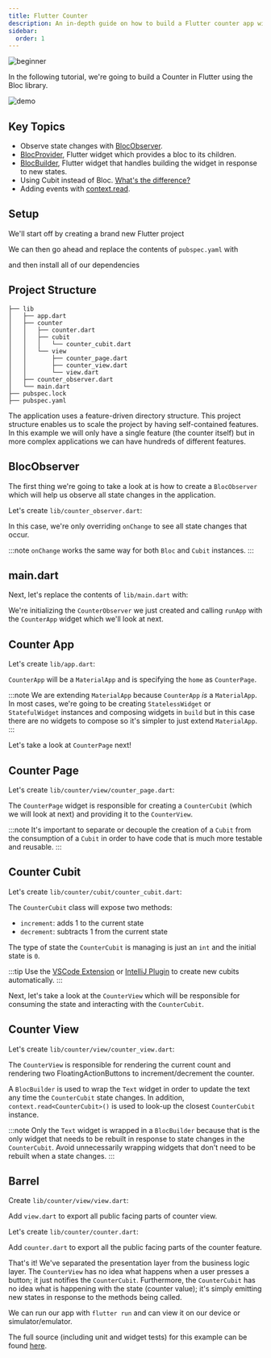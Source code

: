 ```yaml
---
title: Flutter Counter
description: An in-depth guide on how to build a Flutter counter app with bloc.
sidebar:
  order: 1
---
```



![beginner](https://img.shields.io/badge/level-beginner-green.svg)

In the following tutorial, we're going to build a Counter in Flutter using the
Bloc library.

![demo](~/assets/tutorials/flutter-counter.gif)

## Key Topics

- Observe state changes with [BlocObserver](/bloc-concepts#blocobserver).
- [BlocProvider](/flutter-bloc-concepts#blocprovider), Flutter widget which
  provides a bloc to its children.
- [BlocBuilder](/flutter-bloc-concepts#blocbuilder), Flutter widget that handles
  building the widget in response to new states.
- Using Cubit instead of Bloc.
  [What's the difference?](/bloc-concepts#cubit-vs-bloc)
- Adding events with [context.read](/flutter-bloc-concepts#contextread).

## Setup

We'll start off by creating a brand new Flutter project

<FlutterCreateSnippet />

We can then go ahead and replace the contents of `pubspec.yaml` with

<RemoteCode
	url="https://raw.githubusercontent.com/felangel/bloc/master/examples/flutter_counter/pubspec.yaml"
	title="pubspec.yaml"
/>

and then install all of our dependencies

<FlutterPubGetSnippet />

## Project Structure

```
├── lib
│   ├── app.dart
│   ├── counter
│   │   ├── counter.dart
│   │   ├── cubit
│   │   │   └── counter_cubit.dart
│   │   └── view
│   │       ├── counter_page.dart
│   │       ├── counter_view.dart
│   │       └── view.dart
│   ├── counter_observer.dart
│   └── main.dart
├── pubspec.lock
├── pubspec.yaml
```

The application uses a feature-driven directory structure. This project
structure enables us to scale the project by having self-contained features. In
this example we will only have a single feature (the counter itself) but in more
complex applications we can have hundreds of different features.

## BlocObserver

The first thing we're going to take a look at is how to create a `BlocObserver`
which will help us observe all state changes in the application.

Let's create `lib/counter_observer.dart`:

<RemoteCode
	url="https://raw.githubusercontent.com/felangel/bloc/master/examples/flutter_counter/lib/counter_observer.dart"
	title="lib/counter_observer.dart"
/>

In this case, we're only overriding `onChange` to see all state changes that
occur.

:::note `onChange` works the same way for both `Bloc` and `Cubit` instances. :::

## main.dart

Next, let's replace the contents of `lib/main.dart` with:

<RemoteCode
	url="https://raw.githubusercontent.com/felangel/bloc/master/examples/flutter_counter/lib/main.dart"
	title="lib/main.dart"
/>

We're initializing the `CounterObserver` we just created and calling `runApp`
with the `CounterApp` widget which we'll look at next.

## Counter App

Let's create `lib/app.dart`:

`CounterApp` will be a `MaterialApp` and is specifying the `home` as
`CounterPage`.

<RemoteCode
	url="https://raw.githubusercontent.com/felangel/bloc/master/examples/flutter_counter/lib/app.dart"
	title="lib/app.dart"
/>

:::note We are extending `MaterialApp` because `CounterApp` _is_ a
`MaterialApp`. In most cases, we're going to be creating `StatelessWidget` or
`StatefulWidget` instances and composing widgets in `build` but in this case
there are no widgets to compose so it's simpler to just extend `MaterialApp`.
:::

Let's take a look at `CounterPage` next!

## Counter Page

Let's create `lib/counter/view/counter_page.dart`:

The `CounterPage` widget is responsible for creating a `CounterCubit` (which we
will look at next) and providing it to the `CounterView`.

<RemoteCode
	url="https://raw.githubusercontent.com/felangel/bloc/master/examples/flutter_counter/lib/counter/view/counter_page.dart"
	title="lib/counter/view/counter_page.dart"
/>

:::note It's important to separate or decouple the creation of a `Cubit` from
the consumption of a `Cubit` in order to have code that is much more testable
and reusable. :::

## Counter Cubit

Let's create `lib/counter/cubit/counter_cubit.dart`:

The `CounterCubit` class will expose two methods:

- `increment`: adds 1 to the current state
- `decrement`: subtracts 1 from the current state

The type of state the `CounterCubit` is managing is just an `int` and the
initial state is `0`.

<RemoteCode
	url="https://raw.githubusercontent.com/felangel/bloc/master/examples/flutter_counter/lib/counter/cubit/counter_cubit.dart"
	title="lib/counter/cubit/counter_cubit.dart"
/>

:::tip Use the
[VSCode Extension](https://marketplace.visualstudio.com/items?itemName=FelixAngelov.bloc)
or [IntelliJ Plugin](https://plugins.jetbrains.com/plugin/12129-bloc) to create
new cubits automatically. :::

Next, let's take a look at the `CounterView` which will be responsible for
consuming the state and interacting with the `CounterCubit`.

## Counter View

Let's create `lib/counter/view/counter_view.dart`:

The `CounterView` is responsible for rendering the current count and rendering
two FloatingActionButtons to increment/decrement the counter.

<RemoteCode
	url="https://raw.githubusercontent.com/felangel/bloc/master/examples/flutter_counter/lib/counter/view/counter_view.dart"
	title="lib/counter/view/counter_view.dart"
/>

A `BlocBuilder` is used to wrap the `Text` widget in order to update the text
any time the `CounterCubit` state changes. In addition,
`context.read<CounterCubit>()` is used to look-up the closest `CounterCubit`
instance.

:::note Only the `Text` widget is wrapped in a `BlocBuilder` because that is the
only widget that needs to be rebuilt in response to state changes in the
`CounterCubit`. Avoid unnecessarily wrapping widgets that don't need to be
rebuilt when a state changes. :::

## Barrel

Create `lib/counter/view/view.dart`:

Add `view.dart` to export all public facing parts of counter view.

<RemoteCode
	url="https://raw.githubusercontent.com/felangel/bloc/master/examples/flutter_counter/lib/counter/view/view.dart"
	title="lib/counter/view/view.dart"
/>

Let's create `lib/counter/counter.dart`:

Add `counter.dart` to export all the public facing parts of the counter feature.

<RemoteCode
	url="https://raw.githubusercontent.com/felangel/bloc/master/examples/flutter_counter/lib/counter/counter.dart"
	title="lib/counter/counter.dart"
/>

That's it! We've separated the presentation layer from the business logic layer.
The `CounterView` has no idea what happens when a user presses a button; it just
notifies the `CounterCubit`. Furthermore, the `CounterCubit` has no idea what is
happening with the state (counter value); it's simply emitting new states in
response to the methods being called.

We can run our app with `flutter run` and can view it on our device or
simulator/emulator.

The full source (including unit and widget tests) for this example can be found
[here](https://github.com/felangel/Bloc/tree/master/examples/flutter_counter).
